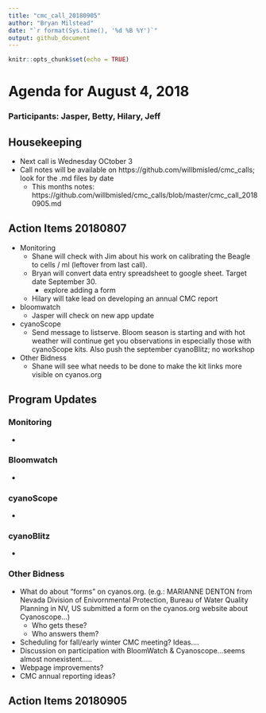 ```yaml
---
title: "cmc_call_20180905"
author: "Bryan Milstead"
date: "`r format(Sys.time(), '%d %B %Y')`"
output: github_document
---
```


```r
knitr::opts_chunk$set(echo = TRUE)
```

# Agenda for August 4, 2018

### Participants:  Jasper, Betty, Hilary, Jeff

## Housekeeping
* Next call is Wednesday OCtober 3
* Call notes will be available on https://github.com/willbmisled/cmc_calls; look for the .md files by date
    - This months notes: https://github.com/willbmisled/cmc_calls/blob/master/cmc_call_20180905.md

## Action Items 20180807
* Monitoring
    - Shane will check with Jim about his work on calibrating the Beagle to cells / ml (leftover from last call).
    - Bryan will convert data entry spreadsheet to google sheet. Target date September 30.
      - explore adding a form
    - Hilary will take lead on developing an annual CMC report
* bloomwatch
    - Jasper will check on new app update
* cyanoScope
    - Send message to listserve. Bloom season is starting and with hot weather will continue get you observations in especially those with cyanoScope kits.  Also push the september cyanoBlitz; no workshop
* Other Bidness
    - Shane will see what needs to be done to make the kit links more visible on cyanos.org


## Program Updates

### Monitoring
* 

### Bloomwatch
* 

### cyanoScope
* 

### cyanoBlitz
* 

### Other Bidness
* What do about "forms" on cyanos.org. (e.g.: MARIANNE DENTON from Nevada Division of Enivornmental Protection, Bureau of Water Quality Planning in NV, US submitted a form on the cyanos.org website about Cyanoscope...)
    - Who gets these?
    - Who answers them?
*	Scheduling for fall/early winter CMC meeting? Ideas….
*	Discussion on participation with BloomWatch & Cyanoscope…seems almost nonexistent…..
*	Webpage improvements?
*	CMC annual reporting ideas?


## Action Items 20180905





    

